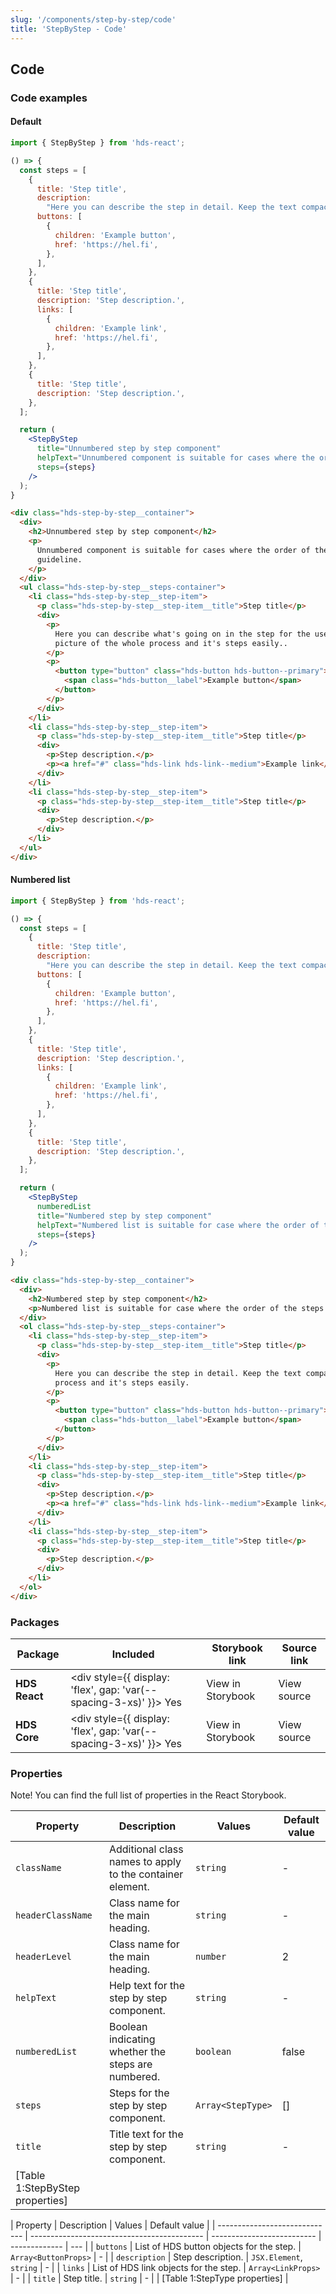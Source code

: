 ```yaml
---
slug: '/components/step-by-step/code'
title: 'StepByStep - Code'
---
```




## Code

### Code examples

#### Default

<Playground>

```jsx
import { StepByStep } from 'hds-react';

() => {
  const steps = [
    {
      title: 'Step title',
      description:
        "Here you can describe the step in detail. Keep the text compact so the user gets the big picture of the whole process and it's steps easily.",
      buttons: [
        {
          children: 'Example button',
          href: 'https://hel.fi',
        },
      ],
    },
    {
      title: 'Step title',
      description: 'Step description.',
      links: [
        {
          children: 'Example link',
          href: 'https://hel.fi',
        },
      ],
    },
    {
      title: 'Step title',
      description: 'Step description.',
    },
  ];

  return (
    <StepByStep
      title="Unnumbered step by step component"
      helpText="Unnumbered component is suitable for cases where the order of the steps is less important and they form more of a guideline."
      steps={steps}
    />
  );
}
```

```html
<div class="hds-step-by-step__container">
  <div>
    <h2>Unnumbered step by step component</h2>
    <p>
      Unnumbered component is suitable for cases where the order of the steps is less important and they form more of a
      guideline.
    </p>
  </div>
  <ul class="hds-step-by-step__steps-container">
    <li class="hds-step-by-step__step-item">
      <p class="hds-step-by-step__step-item__title">Step title</p>
      <div>
        <p>
          Here you can describe what's going on in the step for the user. Keep the text compact so the user gets the big
          picture of the whole process and it's steps easily..
        </p>
        <p>
          <button type="button" class="hds-button hds-button--primary">
            <span class="hds-button__label">Example button</span>
          </button>
        </p>
      </div>
    </li>
    <li class="hds-step-by-step__step-item">
      <p class="hds-step-by-step__step-item__title">Step title</p>
      <div>
        <p>Step description.</p>
        <p><a href="#" class="hds-link hds-link--medium">Example link</a></p>
      </div>
    </li>
    <li class="hds-step-by-step__step-item">
      <p class="hds-step-by-step__step-item__title">Step title</p>
      <div>
        <p>Step description.</p>
      </div>
    </li>
  </ul>
</div>
```

</Playground>

#### Numbered list

<Playground>

```jsx
import { StepByStep } from 'hds-react';

() => {
  const steps = [
    {
      title: 'Step title',
      description:
        "Here you can describe the step in detail. Keep the text compact so the user gets the big picture of the whole process and it's steps easily.",
      buttons: [
        {
          children: 'Example button',
          href: 'https://hel.fi',
        },
      ],
    },
    {
      title: 'Step title',
      description: 'Step description.',
      links: [
        {
          children: 'Example link',
          href: 'https://hel.fi',
        },
      ],
    },
    {
      title: 'Step title',
      description: 'Step description.',
    },
  ];

  return (
    <StepByStep
      numberedList
      title="Numbered step by step component"
      helpText="Numbered list is suitable for case where the order of the steps is important."
      steps={steps}
    />
  );
}
```

```html
<div class="hds-step-by-step__container">
  <div>
    <h2>Numbered step by step component</h2>
    <p>Numbered list is suitable for case where the order of the steps is important.</p>
  </div>
  <ol class="hds-step-by-step__steps-container">
    <li class="hds-step-by-step__step-item">
      <p class="hds-step-by-step__step-item__title">Step title</p>
      <div>
        <p>
          Here you can describe the step in detail. Keep the text compact so the user gets the big picture of the whole
          process and it's steps easily.
        </p>
        <p>
          <button type="button" class="hds-button hds-button--primary">
            <span class="hds-button__label">Example button</span>
          </button>
        </p>
      </div>
    </li>
    <li class="hds-step-by-step__step-item">
      <p class="hds-step-by-step__step-item__title">Step title</p>
      <div>
        <p>Step description.</p>
        <p><a href="#" class="hds-link hds-link--medium">Example link</a></p>
      </div>
    </li>
    <li class="hds-step-by-step__step-item">
      <p class="hds-step-by-step__step-item__title">Step title</p>
      <div>
        <p>Step description.</p>
      </div>
    </li>
  </ol>
</div>
```

</Playground>

### Packages

| Package       | Included                                                                                        | Storybook link                                                                                                                                                           | Source link                                                                                                                                                                                                              |
| ------------- | ----------------------------------------------------------------------------------------------- | ------------------------------------------------------------------------------------------------------------------------------------------------------------------------ | ------------------------------------------------------------------------------------------------------------------------------------------------------------------------------------------------------------------------ |
| **HDS React** | <div style={{ display: 'flex', gap: 'var(--spacing-3-xs)' }}><IconCheckCircleFill /> Yes </div> | <Link openInNewTab openInNewTabAriaLabel="Opens in a new tab" href="/storybook/react/?path=/story/components-stepbystep--regular-step-by-step">View in Storybook</Link>  | <ExternalLink openInNewTab openInNewTabAriaLabel="Opens in a new tab" href="https://github.com/City-of-Helsinki/helsinki-design-system/tree/master/packages/react/src/components/stepByStep">View source</ExternalLink>  |
| **HDS Core**  | <div style={{ display: 'flex', gap: 'var(--spacing-3-xs)' }}><IconCheckCircleFill /> Yes </div> | <Link openInNewTab openInNewTabAriaLabel="Opens in a new tab" href="/storybook/core/?path=/story/components-step-by-step--regular-step-by-step">View in Storybook</Link> | <ExternalLink openInNewTab openInNewTabAriaLabel="Opens in a new tab" href="https://github.com/City-of-Helsinki/helsinki-design-system/tree/master/packages/core/src/components/step-by-step">View source</ExternalLink> |

### Properties

Note! You can find the full list of properties in the <Link openInNewTab openInNewTabAriaLabel="Opens in a new tab" href="/storybook/react/?path=/docs/components-stepbystep--regular-step-by-step">React Storybook.</Link>

| Property                        | Description                                               | Values            | Default value |
| ------------------------------- | --------------------------------------------------------- | ----------------- | ------------- |
| `className`                     | Additional class names to apply to the container element. | `string`          | -             |
| `headerClassName`               | Class name for the main heading.                          | `string`          | -             |
| `headerLevel`                   | Class name for the main heading.                          | `number`          | 2             |
| `helpText`                      | Help text for the step by step component.                 | `string`          | -             |
| `numberedList`                  | Boolean indicating whether the steps are numbered.        | `boolean`         | false         |
| `steps`                         | Steps for the step by step component.                     | `Array<StepType>` | []            |
| `title`                         | Title text for the step by step component.                | `string`          | -             |
| [Table 1:StepByStep properties] |

| Property                      | Description                                 | Values                     | Default value |
| ----------------------------- | ------------------------------------------- | -------------------------- | ------------- | --- |
| `buttons`                     | List of HDS button objects for the step. | `Array<ButtonProps>` | -             |
| `description`                 | Step description.                           | `JSX.Element`, `string`    | -             |
| `links`                       | List of HDS link objects for the step.   | `Array<LinkProps>` | -             |
| `title`                       | Step title.                                 | `string`                   | -             |
| [Table 1:StepType properties] |
